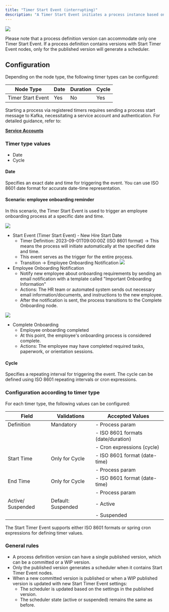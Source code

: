 ```yaml
---
title: "Timer Start Event (interrupting)"
description: "A Timer Start Event initiates a process instance based on a specified time or schedule."
---
```


<Frame>

![](https://s3.eu-west-1.amazonaws.com/docx.flowx.ai/3.5/timer_start_interrupting.png#center)

</Frame>

<Warning>
Please note that a process definition version can accommodate only one Timer Start Event.
</Warning>

<Warning>
If a process definition contains versions with Start Timer Event nodes, only for the published version will generate a scheduler.
</Warning>

## Configuration

Depending on the node type, the following timer types can be configured:

| Node Type         | Date | Duration | Cycle |
| ----------------- | ---- | -------- | ----- |
| Timer Start Event | Yes  | No       | Yes   |

<Warning>
Starting a process via registered timers requires sending a process start message to Kafka, necessitating a service account and authentication. For detailed guidance, refer to:

[**Service Accounts**](../../../../setup-guides/access-management/configuring-an-iam-solution#scheduler-service-account)
</Warning>

### Timer type values

* Date
* Cycle

#### Date

Specifies an exact date and time for triggering the event. You can use ISO 8601 date format for accurate date-time representation.

#### Scenario: employee onboarding reminder

In this scenario, the Timer Start Event is used to trigger an employee onboarding process at a specific date and time.

![](https://s3.eu-west-1.amazonaws.com/docx.flowx.ai/release34/employee_onboarding_reminder.png)

* Start Event (Timer Start Event) - New Hire Start Date
  - Timer Definition: 2023-09-01T09:00:00Z (ISO 8601 format) → This means the process will initiate automatically at the specified date and time.
  - This event serves as the trigger for the entire process.
  - Transition → Employee Onboarding Notification
![](https://s3.eu-west-1.amazonaws.com/docx.flowx.ai/release34/start_timer_date.png)
* Employee Onboarding Notification
  - Notify new employee about onboarding requirements by sending an email notification with a template called "Important Onboarding Information"
  - Actions: The HR team or automated system sends out necessary email information/documents, and instructions to the new employee.
  - After the notification is sent, the process transitions to the Complete Onboarding node.

![](https://s3.eu-west-1.amazonaws.com/docx.flowx.ai/release34/onboarding_notification.png)

* Complete Onboarding
  - Employee onboarding completed
  - At this point, the employee's onboarding process is considered complete.
  - Actions: The employee may have completed required tasks, paperwork, or orientation sessions.


#### Cycle

Specifies a repeating interval for triggering the event. The cycle can be defined using ISO 8601 repeating intervals or cron expressions.

### Configuration according to timer type

For each timer type, the following values can be configured:

| Field             | Validations        | Accepted Values                    |
| ----------------- | ------------------ | ---------------------------------- |
| Definition        | Mandatory          | - Process param                    |
|                   |                    | - ISO 8601 formats (date/duration) |
|                   |                    | - Cron expressions (cycle)         |
| Start Time        | Only for Cycle     | - ISO 8601 format (date-time)      |
|                   |                    | - Process param                    |
| End Time          | Only for Cycle     | - ISO 8601 format (date-time)      |
|                   |                    | - Process param                    |
| Active/ Suspended | Default: Suspended | - Active                           |
|                   |                    | - Suspended                        |

<Info>
The Start Timer Event supports either ISO 8601 formats or spring cron expressions for defining timer values.
</Info>

### General rules

* A process definition version can have a single published version, which can be a committed or a WIP version.
* Only the published version generates a scheduler when it contains Start Timer Event nodes.
* When a new committed version is published or when a WIP published version is updated with new Start Timer Event settings:
    * The scheduler is updated based on the settings in the published version.
    * The scheduler state (active or suspended) remains the same as before.
